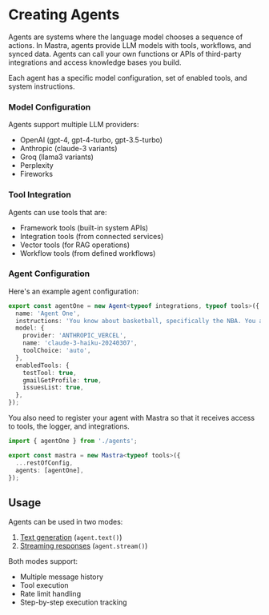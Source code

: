 # Creating Agents

Agents are systems where the language model chooses a sequence of actions. In Mastra, agents provide LLM models with tools, workflows, and synced data. Agents can call your own functions or APIs of third-party integrations and access knowledge bases you build.

Each agent has a specific model configuration, set of enabled tools, and system instructions.

### Model Configuration
Agents support multiple LLM providers:
- OpenAI (gpt-4, gpt-4-turbo, gpt-3.5-turbo)
- Anthropic (claude-3 variants)
- Groq (llama3 variants)
- Perplexity
- Fireworks

### Tool Integration
Agents can use tools that are:
- Framework tools (built-in system APIs)
- Integration tools (from connected services)
- Vector tools (for RAG operations)
- Workflow tools (from defined workflows)

### Agent Configuration
Here's an example agent configuration:

```typescript filename="src/agents/index.ts"
export const agentOne = new Agent<typeof integrations, typeof tools>({
  name: 'Agent One',
  instructions: 'You know about basketball, specifically the NBA. You are a sports analyst.',
  model: {
    provider: 'ANTHROPIC_VERCEL',
    name: 'claude-3-haiku-20240307',
    toolChoice: 'auto',
  },
  enabledTools: {
    testTool: true,
    gmailGetProfile: true,
    issuesList: true,
  },
});
```

You also need to register your agent with Mastra so that it receives access to tools, the logger, and integrations. 

```typescript filename="src/mastra/index.ts"
import { agentOne } from './agents';

export const mastra = new Mastra<typeof tools>({
  ...restOfConfig,
  agents: [agentOne],
});
```

## Usage

Agents can be used in two modes:
1. [Text generation](https://mastra.ai/docs/reference/agents/text) (`agent.text()`)
2. [Streaming responses](https://mastra.ai/docs/reference/agents/stream) (`agent.stream()`)

Both modes support:
- Multiple message history
- Tool execution
- Rate limit handling
- Step-by-step execution tracking

